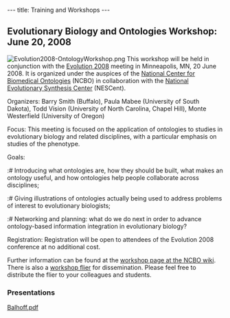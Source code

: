 ---
title: Training and Workshops
---

== Evolutionary Biology and Ontologies Workshop: June 20, 2008 ==

[[Image:Evolution2008-OntologyWorkshop.png|right]]
This workshop will be held in conjunction with the [http://www.cce.umn.edu/conferences/evolution/ Evolution 2008] meeting in Minneapolis, MN, 20 June 2008. It is organized under the auspices of the [http://ncbo.us National Center for Biomedical Ontologies] (NCBO) in collaboration with the [http://www.nescent.org/ National Evolutionary Synthesis Center] (NESCent).

; Organizers: Barry Smith (Buffalo), Paula Mabee (University of South Dakota), Todd Vision (University of North Carolina, Chapel Hill), Monte Westerfield (University of Oregon)

; Focus: This meeting is focused on the application of ontologies to studies in evolutionary biology and related disciplines, with a particular emphasis on studies of the phenotype.

; Goals:
:# Introducing what ontologies are, how they should be built, what makes an ontology useful, and how ontologies help people collaborate across disciplines;
:# Giving illustrations of ontologies actually being used to address problems of interest to evolutionary biologists;
:# Networking and planning: what do we do next in order to advance ontology-based information integration in evolutionary biology?

; Registration: Registration will be open to attendees of the Evolution 2008 conference at no additional cost.

Further information can be found at the [http://www.bioontology.org/wiki/index.php/Evolutionary_Biology_and_Ontologies workshop page at the NCBO wiki]. There is also a [http://www.nescent.org/documents/EBO_Flyer.pdf  workshop flier] for dissemination. Please feel free to distribute the flier to your colleagues and students.


===Presentations===

[[Media:Balhoff.pdf|Balhoff.pdf]]